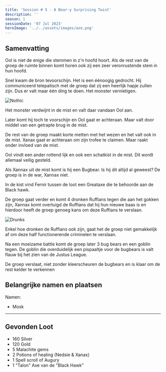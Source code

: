 ```yaml
---
title: 'Session # 5 - A Bear-y Surprising Twist'
description: ''
season: 1
sessionDate: '07 Jul 2023'
heroImage: '../../assets/images/axe.png'
---
```



## Samenvatting

<CharacterPopper character="ool" client:load> Ool</CharacterPopper> is niet de enige die stemmen in z'n hoofd hoort. Als de rest van de groep
de ruimte binnen komt horen ook zij een zeer veronrustende stem in hun hoofd.

Snel kwam de bron tevoorschijn. Het is een éénoogig gedrocht. Hij communiceerd telepatisch met de groep dat zij een heerlijk hapje zullen zijn. Dus er valt maar één ding te doen. Het monster vernietigen.

<Image src={nothic} alt="Nothic" />

Het monster verdwijnt in de mist en valt daar vandaan Ool aan.

Later komt hij toch te voorschijn en Ool gaat er achteraan. Maar valt door middel van een getrapte brug in de mist.

De rest van de groep maakt korte metten met het wezen en het valt ook in de mist. Xanax gaat er achteraan om zijn trofee te claimen. Maar raakt onder invloed van de mist.

<CharacterPopper character="ool" client:load> Ool </CharacterPopper> vindt een ander rottend lijk en ook een schatkist in de mist. Dit wordt
allemaal veilig gesteld.

Als <CharacterPopper character="xannax" client:load>Xannax</CharacterPopper> uit de mist komt is hij een Bugbear. Is hij dit altijd al geweest? De groep is in de war, <CharacterPopper character="xannax" client:load>Xannax</CharacterPopper> niet.

In de kist vind <CharacterPopper character="fernir" client:load>Fernir</CharacterPopper> tussen de loot een Greataxe die te behoorde aan de Black hawk.

De groep gaat verder en komt 4 dronken Ruffians tegen die aan het gokken zijn, <CharacterPopper character="xannax" client:load>Xannax</CharacterPopper> komt overtuigd de Ruffians dat hij hun nieuwe baas is en hierdoor heeft de groep genoeg kans om deze Ruffians te verslaan.

<Image src={drunks} alt="Drunks" />

Enkel hoe dronken de Ruffians ook zijn, gaat het de groep niet gemakkelijk af om deze half functionerende criminelen te verslaan.

Na een moeizame battle komt de groep later 3 bug bears en een goblin tegen. De goblin die overduidelijk een pispaaltje voor de bugbears is valt flauw bij het zien van de Justus League.

De groep verslaat, niet zonder kleerscheuren de bugbears en is klaar om de rest kelder te verkennen

## Belangrijke namen en plaatsen

Namen:

-   Mosk

---

## Gevonden Loot

-   160 Silver
-   120 Gold
-   5 Malachite gems
-   2 Potions of healing (Nedsie & Xanax)
-   1 Spell scroll of Augury
-   1 "Talon" Axe van de "Black Hawk"
